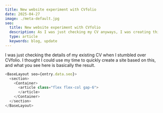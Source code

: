 ```yaml
---
title: New website experiment with CVfolio
date: 2025-04-27
image: ./meta-default.jpg
seo:
  title: New website experiment with CVfolio
  description: As I was just checking my CV anyways, I was creating this..
  type: article
  keywords: blog, update
---
```


I was just checking the details of my existing CV when I stumbled over CVfolio. I thought I could use my time to quickly create a site based on this, and what you see here is basically the result.

```ts
<BaseLayout seo={entry.data.seo}>
  <section>
    <Container>
      <article class="flex flex-col gap-6">
      </article>
    </Container>
  </section>
</BaseLayout>

```